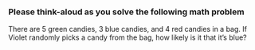 ### Please think-aloud as you solve the following math problem

There are 5 green candies, 3 blue candies, and 4 red candies in a bag. If Violet randomly picks a candy from the bag, how likely is it that it's blue?
